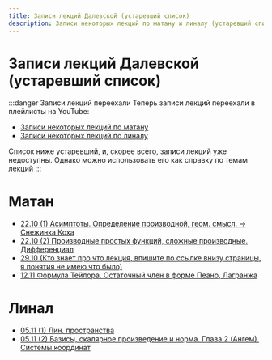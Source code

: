 ```yaml
---
title: Записи лекций Далевской (устаревший список)
description: Записи некоторых лекций по матану и линалу (устаревший список)
---
```



<BackButton />

# Записи лекций Далевской (устаревший список)

:::danger Записи лекций переехали
Теперь записи лекций переехали в плейлисты на YouTube:

- [Записи некоторых лекций по матану](https://www.youtube.com/playlist?list=PLs4hLLRBv8o8I24oRxdrhHoUhn6ksW4Py)
- [Записи некоторых лекций по линалу](https://www.youtube.com/playlist?list=PLs4hLLRBv8o-kB--1evsjl50W3EMAQRn1)

Список ниже устаревший, и, скорее всего, записи лекций уже недоступны. Однако можно использовать его как справку по темам лекций
:::

# Матан
- [22.10 (1) Асимптоты. Определение производной, геом. смысл. -> Снежинка Коха](https://www.twitch.tv/videos/2282333830)
- [22.10 (2) Производные простых функций, сложные производные. Дифференциал](https://www.twitch.tv/videos/2282333830?t=02h07m24s)
- [29.10 (Кто знает про что лекция, впишите по ссылке внизу страницы, я понятия не имею что было)](https://www.twitch.tv/videos/2288273332)
- [12.11 Формула Тейлора. Остаточный член в форме Пеано, Лагранжа](https://www.twitch.tv/videos/2299907101)


# Линал
- [05.11 (1) Лин. пространства](https://www.twitch.tv/videos/2294187667)
- [05.11 (2) Базисы, скалярное произведение и норма. Глава 2 (Ангем). Системы координат](https://www.twitch.tv/videos/2294187667?t=02h14m07s)


<EditPageLink filePath="/src/pages/math-lecture-recordings.mdx" />

